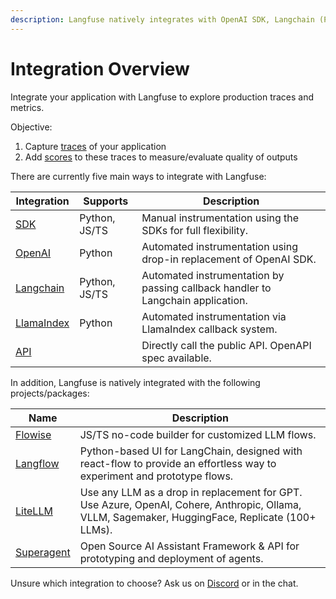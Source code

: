 ```yaml
---
description: Langfuse natively integrates with OpenAI SDK, Langchain (Python&JS), Flowise, LiteLLM, Langflow, and Superagent.
---
```


# Integration Overview

Integrate your application with Langfuse to explore production traces and metrics.

Objective:

1. Capture [traces](/docs/tracing/overview) of your application
2. Add [scores](/docs/scores) to these traces to measure/evaluate quality of outputs

There are currently five main ways to integrate with Langfuse:

| Integration                                           | Supports      | Description                                                                     |
| ----------------------------------------------------- | ------------- | ------------------------------------------------------------------------------- |
| [SDK](/docs/sdk/overview)                             | Python, JS/TS | Manual instrumentation using the SDKs for full flexibility.                     |
| [OpenAI](/docs/integrations/openai)                   | Python        | Automated instrumentation using drop-in replacement of OpenAI SDK.              |
| [Langchain](/docs/integrations/langchain/python)      | Python, JS/TS | Automated instrumentation by passing callback handler to Langchain application. |
| [LlamaIndex](/docs/integrations/llama-index/overview) | Python        | Automated instrumentation via LlamaIndex callback system.                       |
| [API](/docs/api)                                      |               | Directly call the public API. OpenAPI spec available.                           |

In addition, Langfuse is natively integrated with the following projects/packages:

| Name                                        | Description                                                                                                                                      |
| ------------------------------------------- | ------------------------------------------------------------------------------------------------------------------------------------------------ |
| [Flowise](/docs/integrations/flowise)       | JS/TS no-code builder for customized LLM flows.                                                                                                  |
| [Langflow](/docs/integrations/langflow)     | Python-based UI for LangChain, designed with react-flow to provide an effortless way to experiment and prototype flows.                          |
| [LiteLLM](/docs/integrations/litellm)       | Use any LLM as a drop in replacement for GPT. Use Azure, OpenAI, Cohere, Anthropic, Ollama, VLLM, Sagemaker, HuggingFace, Replicate (100+ LLMs). |
| [Superagent](/docs/integrations/superagent) | Open Source AI Assistant Framework & API for prototyping and deployment of agents.                                                               |

Unsure which integration to choose? Ask us on [Discord](/discord) or in the chat.
